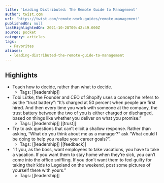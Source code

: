 ```yaml
---
title: 'Leading Distributed: The Remote Guide to Management'
author: twist.com
url: 'https://twist.com/remote-work-guides/remote-management'
publishedOn: null
lastHighlightedOn: 2021-10-28T09:42:49.000Z
source: pocket
category: articles
tags:
  - Favorites
aliases:
  - leading-distributed-the-remote-guide-to-management
---
```

## Highlights
- Teach how to decide, rather than what to decide.
    - Tags: [[leadership]] 
- Tobi Lütke, the Founder and CEO of Shopify uses a concept he refers to as the “trust battery”:
  “It’s charged at 50 percent when people are first hired. And then every time you work with someone at the company, the trust battery between the two of you is either charged or discharged, based on things like whether you deliver on what you promise.”
    - Tags: [[leadership]] [[trust]] 
- Try to ask questions that can’t elicit a shallow response. Rather than asking, “What do you think about me as a manager?” ask “What could I be doing to help you realize your career goals?”.
    - Tags: [[leadership]] [[feedback]] 
- “If you, as the boss, want employees to take vacations, you have to take a vacation. If you want them to stay home when they’re sick, you can’t come into the office sniffling. If you don’t want them to feel guilty for taking their kids to Legoland on the weekend, post some pictures of yourself there with yours.”
    - Tags: [[leadership]]
